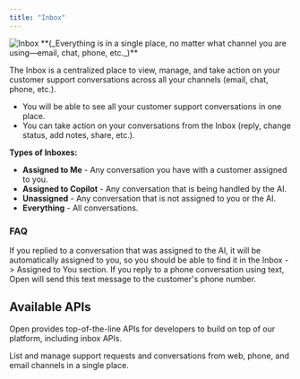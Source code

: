 ```yaml
---
title: "Inbox"
---
```


<img src="https://cloud.opencopilot.so/chat-empty-state.png" alt="Inbox" />
**(_Everything is in a single place, no matter what channel you are using—email, chat, phone, etc._)**

The Inbox is a centralized place to view, manage, and take action on your customer support conversations across all your channels (email, chat, phone, etc.).

- You will be able to see all your customer support conversations in one place.
- You can take action on your conversations from the Inbox (reply, change status, add notes, share, etc.).

**Types of Inboxes:**

- **Assigned to Me** - Any conversation you have with a customer assigned to you.
- **Assigned to Copilot** - Any conversation that is being handled by the AI.
- **Unassigned** - Any conversation that is not assigned to you or the AI.
- **Everything** - All conversations.

### FAQ

<AccordionGroup>
  <Accordion title="I replied to a conversation and now I can no longer see it in the Inbox">
    If you replied to a conversation that was assigned to the AI, it will be automatically assigned to you, so you should be able to find it in the Inbox -> Assigned to You section.
  </Accordion>

  <Accordion title="What happens if I reply to a phone conversation using text?">
    If you reply to a phone conversation using text, Open will send this text message to the customer's phone number.
  </Accordion>
</AccordionGroup>

## Available APIs

Open provides top-of-the-line APIs for developers to build on top of our platform, including inbox APIs.

<CardGroup cols={2}>
    <Card
        title="Inbox"
        icon="inbox"
        href="inbox/intro"
        color="#f7b245"
        iconType="solid"
    >
       List and manage support requests and conversations from web, phone, and email channels in a single place.    
    </Card> 
</CardGroup>